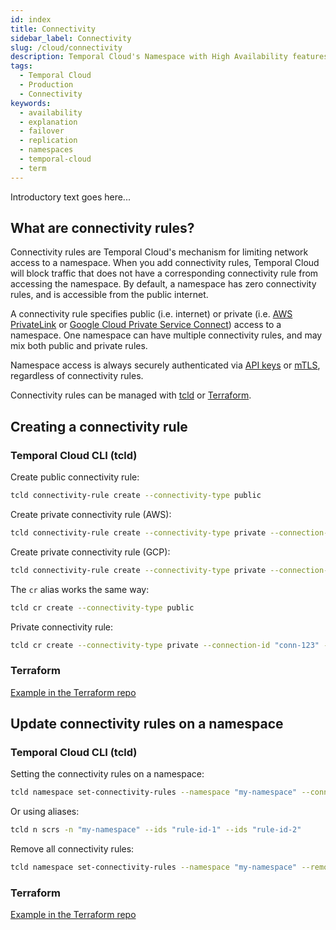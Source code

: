 ```yaml
---
id: index
title: Connectivity
sidebar_label: Connectivity
slug: /cloud/connectivity
description: Temporal Cloud's Namespace with High Availability features offers automated failover, synchronized data, and replication for workloads requiring disaster-tolerant deployment and 99.99% uptime.
tags:
  - Temporal Cloud
  - Production
  - Connectivity
keywords:
  - availability
  - explanation
  - failover
  - replication
  - namespaces
  - temporal-cloud
  - term
---
```



Introductory text goes here...

## What are connectivity rules?

Connectivity rules are Temporal Cloud's mechanism for limiting network access to a namespace.
When you add connectivity rules, Temporal Cloud will block traffic that does not have a corresponding connectivity rule from accessing the namespace.
By default, a namespace has zero connectivity rules, and is accessible from the public internet.

A connectivity rule specifies public (i.e. internet) or private (i.e. [AWS PrivateLink](https://aws.amazon.com/privatelink/) or [Google Cloud Private Service Connect](https://cloud.google.com/vpc/docs/private-service-connect)) access to a namespace.
One namespace can have multiple connectivity rules, and may mix both public and private rules.

Namespace access is always securely authenticated via [API keys](https://docs.temporal.io/cloud/api-keys#overview) or [mTLS](https://docs.temporal.io/cloud/certificates), regardless of connectivity rules.

Connectivity rules can be managed with [tcld](https://docs.temporal.io/cloud/tcld/) or [Terraform](https://github.com/temporalio/terraform-provider-temporalcloud/).

## Creating a connectivity rule

### Temporal Cloud CLI (tcld)

Create public connectivity rule:

```bash
tcld connectivity-rule create --connectivity-type public
```

Create private connectivity rule (AWS):

```bash
tcld connectivity-rule create --connectivity-type private --connection-id "conn-123" --region "us-east-1" --cloud-provider aws
```

Create private connectivity rule (GCP):

```bash
tcld connectivity-rule create --connectivity-type private --connection-id "conn-456" --region "us-central1" --cloud-provider gcp --gcp-project-id "my-project-123"
```

The `cr` alias works the same way:

```bash
tcld cr create --connectivity-type public
```

Private connectivity rule:

```bash
tcld cr create --connectivity-type private --connection-id "conn-123" --region "us-east-1" --cloud-provider aws
```

### Terraform

[Example in the Terraform repo](https://github.com/temporalio/terraform-provider-temporalcloud/tree/main/examples/resources//temporalcloud_connectivityrule/resource.tf)

## Update connectivity rules on a namespace

### Temporal Cloud CLI (tcld)

Setting the connectivity rules on a namespace:

```bash
tcld namespace set-connectivity-rules --namespace "my-namespace" --connectivity-rule-ids "rule-id-1" --connectivity-rule-ids "rule-id-2"
```

Or using aliases:

```bash
tcld n scrs -n "my-namespace" --ids "rule-id-1" --ids "rule-id-2"
```

Remove all connectivity rules:

```bash
tcld namespace set-connectivity-rules --namespace "my-namespace" --remove-all
```

### Terraform

[Example in the Terraform repo](https://github.com/temporalio/terraform-provider-temporalcloud/tree/main/examples/resources/temporalcloud_namespace/resource.tf#L113-L128)
